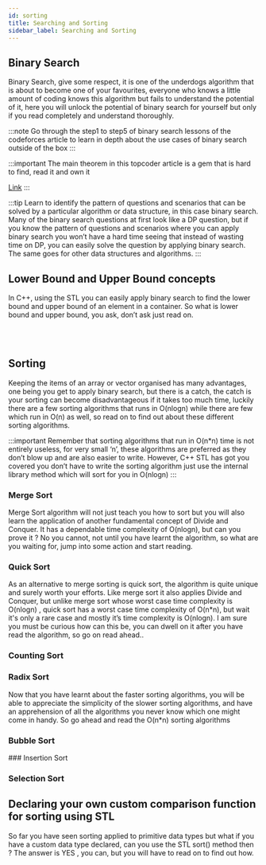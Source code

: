 ```yaml
---
id: sorting
title: Searching and Sorting
sidebar_label: Searching and Sorting
---
```



## Binary Search

Binary Search, give some respect, it is one of the underdogs algorithm that is about to become one of your favourites, everyone who knows a little amount of coding knows this algorithm but fails to understand the potential of it, here you will unlock the potential of binary search for yourself but only if you read completely and understand thoroughly.

:::note
Go through the step1 to step5 of binary search lessons of the codeforces article to learn in depth about the use cases of binary search outside of the box
:::

<TabItem value="resource">
	<Question resource = "true" list={[{name:"Code Forces",link:"https://codeforces.com/edu/course/2/lesson/6"},]}/>
</TabItem>

:::important
The main theorem in this topcoder article is a gem that is hard to find, read it and own it

[Link](https://www.topcoder.com/community/competitive-programming/tutorials/binary-search)
:::

:::tip
Learn to identify the pattern of questions and scenarios that can be solved by a particular algorithm or data structure, in this case binary search. Many of the binary search questions at first look like a DP question, but if you know the pattern of questions and scenarios where you can apply binary search you won’t have a hard time seeing that instead of wasting time on DP, you can easily solve the question by applying binary search. The same goes for other data structures and algorithms.
:::

## Lower Bound and Upper Bound concepts

In C++, using the STL you can easily apply binary search to find the lower bound and upper bound of an element in a container. So what is lower bound and upper bound, you ask, don’t ask just read on.

<TabItem value="resource">
	<Question resource = "true" list={[{name:"Binary Search Functions In C Stl Binary_Search Lower_Bound And Upper_Bound",link:"https://www.geeksforgeeks.org/binary-search-functions-in-c-stl-binary_search-lower_bound-and-upper_bound/"},]}/>
</TabItem>

<br/>
<Tabs
	defaultValue="easy"
	values={[{label: "Easy", value: "easy"},{label: "Medium", value: "medium"},{label: "Hard", value: "hard"},]}>
	<TabItem value="easy">
		<Question  list={[{name:"Square Root Of Integer",link:"https://www.interviewbit.com/problems/square-root-of-integer/"},]}/>
	</TabItem>
	<TabItem value="medium">
		<Question  list={[{name:"Matrix Median",link:"https://www.interviewbit.com/problems/matrix-median/"},{name:"Eko",link:"https://www.spoj.com/problems/EKO/"},{name:"Aggrcow",link:"https://www.spoj.com/problems/AGGRCOW/"},{name:"Search In Rotated Sorted Array",link:"https://leetcode.com/problems/search-in-rotated-sorted-array/"},]}/>
	</TabItem>
	<TabItem value="hard">
		<Question  list={[{name:"Painters Partition Problem",link:"https://www.interviewbit.com/problems/painters-partition-problem/"},{name:"Simple Queries",link:"https://www.interviewbit.com/problems/simple-queries/"},{name:"Subsums",link:"https://www.spoj.com/problems/SUBSUMS/"},{name:"Prata",link:"https://www.spoj.com/problems/PRATA/"},{name:"Weighted Job Scheduling Log N Time",link:"https://www.geeksforgeeks.org/weighted-job-scheduling-log-n-time/"},]}/>
	</TabItem>
</Tabs>
<br/>

## Sorting

Keeping the items of an array or vector organised has many advantages, one being you get to apply binary search, but there is a catch, the catch is your sorting can become disadvantageous if it takes too much time, luckily there are a few sorting algorithms that runs in O(nlogn) while there are few which run in O(n) as well, so read on to find out about these different sorting algorithms.

:::important
Remember that sorting algorithms that run in O(n*n) time is not entirely useless, for very small ‘n’, these algorithms are preferred as they don’t  blow up and are also easier to write. However, C++ STL has got you covered you don’t have to write the sorting algorithm just use the internal library method which will sort for you in O(nlogn)
:::

### Merge Sort

Merge Sort algorithm will not just teach you how to sort but you will also learn the application of another fundamental concept of Divide and Conquer. It has a dependable time complexity of O(nlogn), but can you prove it ? No you cannot, not until you have learnt the algorithm, so what are you waiting for, jump into some  action and start reading.

<TabItem value="resource">
	<Question resource = "true" list={[{name:"Merge Sort",link:"https://www.hackerearth.com/practice/algorithms/sorting/merge-sort/tutorial"},]}/>
</TabItem>

### Quick Sort

As an alternative to merge sorting is quick sort, the algorithm is quite unique and surely worth your efforts. Like merge sort it also applies Divide and Conquer, but unlike merge sort whose worst case time complexity is O(nlogn) , quick sort has a worst case time complexity of  O(n*n), but wait it's only a rare case and mostly it’s time complexity is O(nlogn). I am sure you must be curious how can this be, you can dwell on it after you have read the algorithm, so go on read ahead..

<TabItem value="resource">
	<Question resource = "true" list={[{name:"Quick Sort",link:"https://www.hackerearth.com/practice/algorithms/sorting/quick-sort/tutorial"},]}/>
</TabItem>

### Counting Sort

<TabItem value="resource">
	<Question resource = "true" list={[{name:"Counting Sort",link:"https://www.hackerearth.com/practice/algorithms/sorting/counting-sort/tutorial"},]}/>
</TabItem>

### Radix Sort

<TabItem value="resource">
	<Question resource = "true" list={[{name:"Radix Sort",link:"https://www.hackerearth.com/practice/algorithms/sorting/radix-sort/tutorial"},]}/>
</TabItem>

Now that you have learnt about the faster sorting algorithms, you will be able to appreciate the simplicity of the slower sorting algorithms, and have an apprehension of all the algorithms you never know which one might come in handy. So go ahead and read the O(n*n) sorting algorithms

### Bubble Sort

<TabItem value="resource">
	<Question resource = "true" list={[{name:"Bubble Sort",link:"https://www.hackerearth.com/practice/algorithms/sorting/bubble-sort/tutorial"},]}/>
</TabItem>
### Insertion Sort

<TabItem value="resource">
	<Question resource = "true" list={[{name:"Insertion Sort",link:"https://www.hackerearth.com/practice/algorithms/sorting/insertion-sort/tutorial"},]}/>
</TabItem>

### Selection Sort

<TabItem value="resource">
	<Question resource = "true" list={[{name:"Selection Sort",link:"https://www.hackerearth.com/practice/algorithms/sorting/selection-sort/tutorial"},]}/>
</TabItem>

## Declaring your own custom comparison function for sorting using STL

So far you have seen sorting applied to primitive data types but what if you have a custom data type declared, can you use the STL sort() method then ? The answer is YES , you can, but you will have to read on to find out how.

<TabItem value="resource">
	<Question resource = "true" list={[{name:"Sorting A Vector Of Custom Objects Using Cplusplus Stl",link:"https://www.tutorialspoint.com/Sorting-a-vector-of-custom-objects-using-Cplusplus-STL/"},{name:"Sorting A Vector In C",link:"https://www.geeksforgeeks.org/sorting-a-vector-in-c/"},]}/>
</TabItem>

<br/>
<Tabs
	defaultValue="medium"
	values={[{label: "Medium", value: "medium"},]}>
	<TabItem value="medium">
		<Question  list={[{name:"Inversion Of Array 1587115620",link:"https://practice.geeksforgeeks.org/problems/inversion-of-array-1587115620/1"},{name:"Minimum Swaps",link:"https://practice.geeksforgeeks.org/problems/minimum-swaps/1"},]}/>
	</TabItem>
	
</Tabs>
<br/>